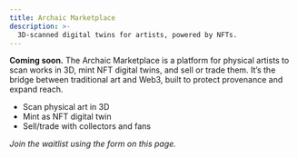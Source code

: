 ```yaml
---
title: Archaic Marketplace
description: >-
  3D-scanned digital twins for artists, powered by NFTs.
---
```


**Coming soon.** The Archaic Marketplace is a platform for physical artists to scan works in 3D, mint NFT digital twins, and sell or trade them. It’s the bridge between traditional art and Web3, built to protect provenance and expand reach.

- Scan physical art in 3D
- Mint as NFT digital twin
- Sell/trade with collectors and fans

_Join the waitlist using the form on this page._
